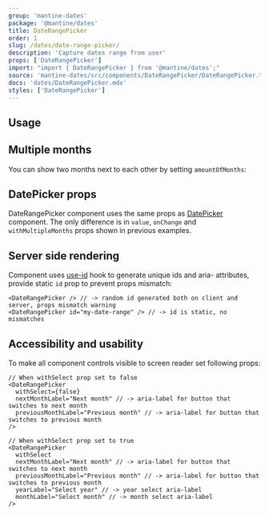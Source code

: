 ```yaml
---
group: 'mantine-dates'
package: '@mantine/dates'
title: DateRangePicker
order: 1
slug: /dates/date-range-picker/
description: 'Capture dates range from user'
props: ['DateRangePicker']
import: "import { DateRangePicker } from '@mantine/dates';"
source: 'mantine-dates/src/components/DateRangePicker/DateRangePicker.tsx'
docs: 'dates/DateRangePicker.mdx'
styles: ['DateRangePicker']
---
```



## Usage

<Demo data={DateRangePickerDemos.usage} />

## Multiple months

You can show two months next to each other by setting `amountOfMonths`:

<Demo data={DateRangePickerDemos.multiMonth} />

## DatePicker props

DateRangePicker component uses the same props as [DatePicker](/dates/date-picker/) component.
The only difference is in `value`, `onChange` and `withMultipleMonths` props shown in previous examples.

## Server side rendering

Component uses [use-id](/hooks/use-id/) hook to generate unique ids and aria- attributes,
provide static `id` prop to prevent props mismatch:

```tsx
<DateRangePicker /> // -> random id generated both on client and server, props mismatch warning
<DateRangePicker id="my-date-range" /> // -> id is static, no mismatches
```

## Accessibility and usability

To make all component controls visible to screen reader set following props:

```tsx
// When withSelect prop set to false
<DateRangePicker
  withSelect={false}
  nextMonthLabel="Next month" // -> aria-label for button that switches to next month
  previousMonthLabel="Previous month" // -> aria-label for button that switches to previous month
/>

// When withSelect prop set to true
<DateRangePicker
  withSelect
  nextMonthLabel="Next month" // -> aria-label for button that switches to next month
  previousMonthLabel="Previous month" // -> aria-label for button that switches to previous month
  yearLabel="Select year" // -> year select aria-label
  monthLabel="Select month" // -> month select aria-label
/>
```
